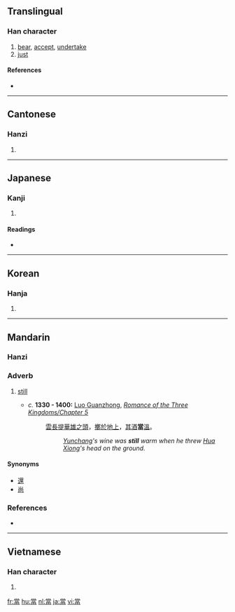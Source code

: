 {{also|当}}
==Translingual==

===Han character===
{{Han char|rn=102|rad=田|as=08|sn=13|four=9060<sub>6</sub>|canj=火月口田 (FBRW)}}

# [[bear]], [[accept]], [[undertake]]
# [[just]]

====References====
* {{Han ref|kx=0764.180|dkj=21890|dj=1175.090|hdz=42546.060|uh=7576|ud=30070|bh=B7ED|bd=47085}}

----

==Cantonese==

===Hanzi===
{{yue-hanzi|jyut=|y=dong1|sim=当}}

# {{defn|Cantonese|sort=田08}}

----

==Japanese==

===Kanji===
{{ja-kanji|grade=|rs=田08}}

# {{defn|Japanese}}

====Readings====
* {{ja-readings|on=[[とう]] (tō)|kun=[[あたる]] (ataru)}}

----

==Korean==

===Hanja===
{{ko-hanja|hangeul=당|eumhun=|rv=dang|mr=tang|y=tang}}

# {{defn|Korean|sort=田08}}

----

==Mandarin==

===Hanzi===
{{cmn-hanzi|sim=当|pin=[[dāng]] ([[dang1]])|wg=tang<sup>1</sup>}}

===Adverb===
{{cmn-adv|t|pin=dāng|pint=dang1|tra=當|sim=当|rs=田08}}

# {{archaic|lang=zh-tw|skey=田08}} [[still]]
#* ''c.'' '''1330 - 1400:''' [[w:Luo Guanzhong|Luo Guanzhong]], ''[[s:Romance of the Three Kingdoms/Chapter 5#23|Romance of the Three Kingdoms/Chapter 5]]''
#*: [[雲長]][[提]][[華雄]][[之]][[頭]]，[[擲]][[於]][[地上]]，[[其]][[酒]]'''當'''[[溫]]。
#*:: ''[[w:Guan Yu|Yunchang]]'s wine was '''still''' warm when he threw [[w:Hua Xiong|Hua Xiong]]'s head on the ground.''

====Synonyms====
* [[還]]
* [[尚]]

===References===
* {{cite book | last =  | first =  | authorlink =  | coauthors =  | year = 2007 | title = [[w:Hanyu Da Cidian|Hanyu Da Cidian 3.0]] | language = Mandarin | publisher = [[w:Commercial Press|Commercial Press]] | location = [[Hong Kong]] | id = ISBN 9789620702778}}

----

==Vietnamese==

===Han character===
{{vi-hantu|[[đương]], [[đáng]], [[đang]], [[đấng]]|rs=田08}}

# {{defn|Vietnamese|sort=田08}}

[[fr:當]]
[[hu:當]]
[[nl:當]]
[[ja:當]]
[[vi:當]]